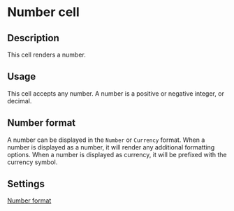 # Number cell

## Description

This cell renders a number.

## Usage

This cell accepts any number. A number is a positive or negative integer, or decimal.

## Number format

A number can be displayed in the `Number` or `Currency` format. When a number is displayed as a number, it will render any additional formatting options. When a number is displayed as currency, it will be prefixed with the currency symbol.

## Settings

[Number format](../../../features/table/column-settings#linking-loom-files#number-format)
